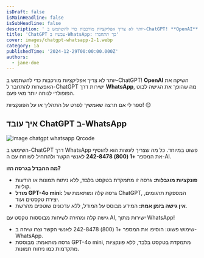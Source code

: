 ```yaml
---
isDraft: false
isMainHeadline: false
isSubHeadline: false
description: ' יותר לא צריך אפליקציות מורכבות כדי להשתמש ב-ChatGPT! **OpenAI** השיקה את האפשרות להתחבר ל-ChatGPT ישירות דרך **WhatsApp**, מה שהופך את הגיש'
title: 'ChatGPT עכשיו ב-WhatsApp: כך תתחברו'
cover: images/chatgpt-whatsapp-2-1.webp
category: ia
publishedTime: '2024-12-29T00:00:00.000Z'
authors:
  - jane-doe
---
```


יותר לא צריך אפליקציות מורכבות כדי להשתמש ב-ChatGPT! **OpenAI** השיקה את האפשרות להתחבר ל-ChatGPT ישירות דרך **WhatsApp**, מה שהופך את הגישה לבוט הפופולרי לנוחה יותר מאי פעם.

ספר לי אם תרצה שאמשיך לפרט על התהליך או על הפונקציות! 😊

## איך עובד ChatGPT ב-WhatsApp

![image chatgpt whatsapp Qrcode](images/image-54-768x226-1.webp)

השימוש ב-ChatGPT דרך WhatsApp פשוט במיוחד. כל מה שצריך לעשות הוא להוסיף את המספר **+1 (800) 242-8478** לאנשי הקשר ולהתחיל לשוחח עם ה-AI.

**מה ההבדל בגרסה הזו?**

- **פונקציות מוגבלות:** גרסה זו מתמקדת בטקסט בלבד, ללא ניתוח תמונות או הודעות קוליות.
- **מודל GPT-4o mini:** גרסה קלה ומותאמת של ChatGPT, המספקת תרגומים, יצירת טקסטים ועוד.
- **אין גישה בזמן אמת:** המידע מבוסס על המודל, ללא עדכונים שוטפים מהרשת.

גישה קלה ומהירה לשיחות מבוססות טקסט עם AI, ישירות מתוך WhatsApp!

- שימוש פשוט: הוסיפו את המספר +1 (800) 242-8478 לאנשי הקשר וצרו שיחה ב-WhatsApp.
- גרסה מותאמת: מבוססת GPT-4o mini, מתמקדת בטקסט בלבד, ללא פונקציות מתקדמות כמו ניתוח תמונות.
